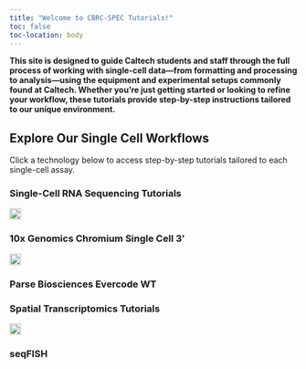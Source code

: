 ```yaml
---
title: "Welcome to CBRC-SPEC Tutorials!"
toc: false
toc-location: body
---
```


**This site is designed to guide Caltech students and staff through the full process of working with single-cell data—from formatting and processing to analysis—using the equipment and experimental setups commonly found at Caltech. Whether you’re just getting started or looking to refine your workflow, these tutorials provide step-by-step instructions tailored to our unique environment.**

## Explore Our Single Cell Workflows
:::{.highlight-section}
Click a technology below to access step-by-step tutorials tailored to each single-cell assay.
:::

### Single-Cell RNA Sequencing Tutorials

:::{.banner data-href="10x.html"}
![](droplet.png){width=20}
<div class="banner-text">
  <h3>10x Genomics Chromium Single Cell 3'</h3>
</div>
:::

:::{.banner data-href="parse.html"}
![](plate.png){width=20}
<div class="banner-text">
  <h3>Parse Biosciences Evercode WT</h3>
</div>
:::

### Spatial Transcriptomics Tutorials

:::{.banner data-href="seqfish.html"}
![](probe.png){width=20}
<div class="banner-text">
  <h3>seqFISH</h3>
</div>
:::


<script>
document.querySelectorAll('.banner[data-href]').forEach(banner => {
  banner.addEventListener('click', () => {
    window.location.href = banner.getAttribute('data-href');
  });
});
</script>